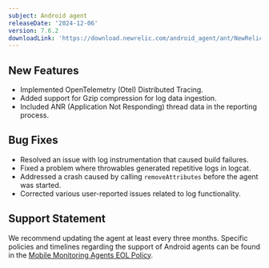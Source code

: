 ```yaml
---
subject: Android agent
releaseDate: '2024-12-06'
version: 7.6.2
downloadLink: 'https://download.newrelic.com/android_agent/ant/NewRelic_Android_Agent_7.6.2.zip'
---
```


## New Features

- Implemented OpenTelemetry (Otel) Distributed Tracing.
- Added support for Gzip compression for log data ingestion.
- Included ANR (Application Not Responding) thread data in the reporting process.

## Bug Fixes

- Resolved an issue with log instrumentation that caused build failures.
- Fixed a problem where throwables generated repetitive logs in logcat.
- Addressed a crash caused by calling `removeAttributes` before the agent was started.
- Corrected various user-reported issues related to log functionality.

## Support Statement

We recommend updating the agent at least every three months. Specific policies and timelines regarding the support of Android agents can be found in the [Mobile Monitoring Agents EOL Policy](/docs/mobile-monitoring/new-relic-mobile/get-started/mobile-agents-eol-policy/#android-eol).
